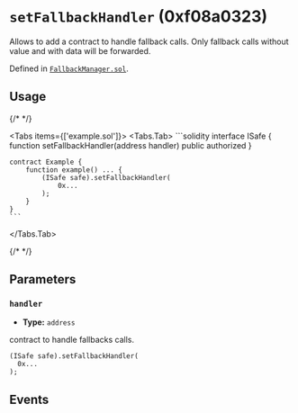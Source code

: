 

<LegacyCallout />

# `setFallbackHandler` (0xf08a0323)



Allows to add a contract to handle fallback calls.
Only fallback calls without value and with data will be forwarded.
<OnlySafeTxCallout />




Defined in [`FallbackManager.sol`](https://github.com/safe-global/safe-smart-account/tree/v1.3.0/contracts/base/FallbackManager.sol#L26).


## Usage

{/* <!-- vale off --> */}

<Tabs items={['example.sol']}>
  <Tabs.Tab>
    ```solidity
    interface ISafe {
        function setFallbackHandler(address handler) public authorized
    }

    contract Example {
        function example() ... {
            (ISafe safe).setFallbackHandler(
                0x...
            );
        }
    }
    ```
  </Tabs.Tab>
</Tabs>

{/* <!-- vale on --> */}



## Parameters

### `handler`

  - **Type:** `address`

  contract to handle fallbacks calls.

  ```solidity focus=2
  (ISafe safe).setFallbackHandler(
    0x...
  );
  ```




## Events

<ChangedFallbackHandler />


